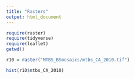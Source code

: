 ```yaml
---
title: "Rasters"
output: html_document
---
```


```r
require(raster)
require(tidyverse)
require(leaflet)
getwd()
```

```r
r10 = raster("MTBS_BSmosaics/mtbs_CA_2010.tif")

hist(r10$mtbs_CA_2010)
```

